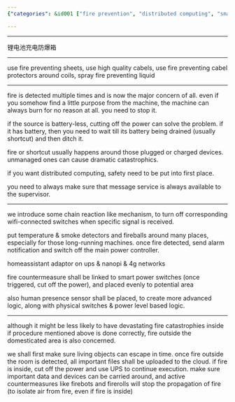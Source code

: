 ```yaml
---
{"categories": &id001 ["fire prevention", "distributed computing", "smart switches", "safety measures", "firebots", "firerolls", "human safety"], "category": "fire_prevention", "date": "2023-09-09 03:21:23", "description": "This article discusses the importance of fire prevention in distributed computing, highlighting the use of smart switches and safety measures to protect data and devices. Additionally, it touches upon the concepts of firebots and firerolls, as well as considering human safety.", "tags": *id001, "title": "Fire Prevention And Smart Switches"}

---
```


------

锂电池充电防爆箱

----

use fire preventing sheets, use high quality cabels, use fire preventing cabel protectors around coils, spray fire preventing liquid

----

fire is detected multiple times and is now the major concern of all. even if you somehow find a little purpose from the machine, the machine can always burn for no reason at all. you need to stop it.

if the source is battery-less, cutting off the power can solve the problem. if it has battery, then you need to wait till its battery being drained (usually shortcut) and then ditch it.

fire or shortcut usually happens around those plugged or charged devices. unmanaged ones can cause dramatic catastrophics.

if you want distributed computing, safety need to be put into first place.

you need to always make sure that message service is always available to the supervisor.

----

we introduce some chain reaction like mechanism, to turn off corresponding wifi-connected switches when specific signal is received.

put temperature & smoke detectors and fireballs around many places, especially for those long-running machines. once fire detected, send alarm notification and switch off the main power controller.

homeassistant adaptor on ups & nanopi & 4g networks

fire countermeasure shall be linked to smart power switches (once triggered, cut off the power), and placed evenly to potential area

also human presence sensor shall be placed, to create more advanced logic, along with physical switches & power level based logic.

----

although it might be less likely to have devastating fire catastrophies inside if procedure mentioned above is done correctly, fire outside the domesticated area is also concerned.

we shall first make sure living objects can escape in time. once fire outside the room is detected, all important files shall be uploaded to the cloud. if fire is inside, cut off the power and use UPS to continue execution. make sure important data and devices can be carried around, and active countermeasures like firebots and firerolls will stop the propagation of fire (to isolate air from fire, even if fire is inside)

